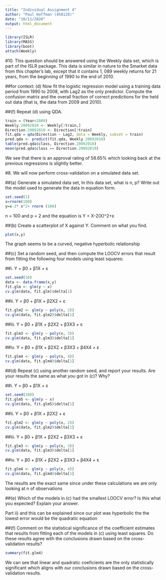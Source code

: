 ```yaml
---
title: "Individual Assignment 4"
author: "Paul Hoffman (450128)"
date: "10/11/2020"
output: html_document
---
```


```r
library(ISLR)
library(MASS)
library(boot)
attach(Weekly)
```


#10. This question should be answered using the Weekly data set, which is part of the ISLR package. This data is similar in nature to the Smarket data from this chapter’s lab, except that it contains 1, 089 weekly returns for 21 years, from the beginning of 1990 to the end of 2010.

##for context: (d) Now fit the logistic regression model using a training data period from 1990 to 2008, with Lag2 as the only predictor. Compute the confusion matrix and the overall fraction of correct predictions for the held out data (that is, the data from 2009 and 2010).

##(f) Repeat (d) using QDA.

```r
train = (Year<2009)
Weekly.20092010 <- Weekly[!train,]
Direction.20092010 <- Direction[!train]
fit.qda = qda(Direction ~ Lag2, data = Weekly, subset = train)
pred.qda <- predict(fit.qda, Weekly.20092010)
table(pred.qda$class, Direction.20092010)
mean(pred.qda$class == Direction.20092010)
```

We see that there is an approval rating of 58.65% which looking back at the previous regressions is slightly better. 

#8. We will now perform cross-validation on a simulated data set.

##(a) Generate a simulated data set, In this data set, what is n, p? Write out the model used to generate the data in equation form.

```r
set.seed(1)
x=rnorm(100)
y=x-2* x^2+ rnorm (100)
```

n = 100 and p = 2 and the equation is Y = X-2(X)^2+ε

##(b) Create a scatterplot of X against Y. Comment on what you find.

```r
plot(x,y)
```

The graph seems to be a curved, negative hyperbolic relationship

##(c) Set a random seed, and then compute the LOOCV errors that result from fitting the following four models using least squares:

##i. Y = β0 + β1X + ε

```r
set.seed(10)
data <- data.frame(x,y)
fit.glm <- glm(y ~ x)
cv.glm(data, fit.glm)$delta[1]
```

##ii. Y = β0 + β1X + β2X2 + ε

```r
fit.glm2 <- glm(y ~ poly(x, 2))
cv.glm(data, fit.glm2)$delta[1]
```

##iii. Y = β0 + β1X + β2X2 + β3X3 + ε

```r
fit.glm3 <- glm(y ~ poly(x, 3))
cv.glm(data, fit.glm3)$delta[1]
```

##iv. Y = β0 + β1X + β2X2 + β3X3 + β4X4 + ε

```r
fit.glm4 <- glm(y ~ poly(x, 4))
cv.glm(data, fit.glm4)$delta[1]
```

##(d) Repeat (c) using another random seed, and report your results. Are your results the same as what you got in (c)? Why?

##i. Y = β0 + β1X + ε

```r
set.seed(100)
fit.glm5 <- glm(y ~ x)
cv.glm(data, fit.glm5)$delta[1]
```

##ii. Y = β0 + β1X + β2X2 + ε

```r
fit.glm2 <- glm(y ~ poly(x, 2))
cv.glm(data, fit.glm2)$delta[1]
```

##iii. Y = β0 + β1X + β2X2 + β3X3 + ε

```r
fit.glm3 <- glm(y ~ poly(x, 3))
cv.glm(data, fit.glm3)$delta[1]
```

##iv. Y = β0 + β1X + β2X2 + β3X3 + β4X4 + ε

```r
fit.glm4 <- glm(y ~ poly(x, 4))
cv.glm(data, fit.glm4)$delta[1]
```

The results are the exact same since under these calculations we are only looking at n of observations

##(e) Which of the models in (c) had the smallest LOOCV error? Is this what you expected? Explain your answer.

Part ii) and this can be explained since our plot was hyperbolic the the lowest error would be the quadratic equation

##(f) Comment on the statistical significance of the coefficient estimates that results from fitting each of the models in (c) using least squares. Do these results agree with the conclusions drawn based on the cross-validation results?

```r
summary(fit.glm4)
```

We can see that linear and quadratic coeficients are the only statistically significant which aligns with our conclusions drawn based on the cross-validation results.